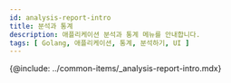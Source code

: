 ```yaml
---
id: analysis-report-intro
title: 분석과 통계
description: 애플리케이션 분석과 통계 메뉴를 안내합니다. 
tags: [ Golang, 애플리케이션, 통계, 분석하기, UI ]
---
```


<!-- 분석과 통계 / 애플리케이션 분석하기 -->
<!-- 분석 개요 필요 / 검토하기?-->

{@include: ../common-items/_analysis-report-intro.mdx}
